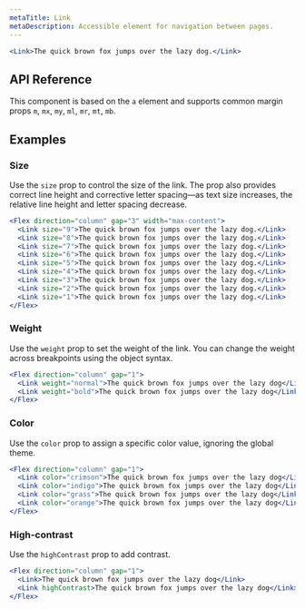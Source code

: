```yaml
---
metaTitle: Link
metaDescription: Accessible element for navigation between pages.
---
```


```jsx live=true
<Link>The quick brown fox jumps over the lazy dog.</Link>
```

## API Reference

This component is based on the `a` element and supports common margin props `m`, `mx`, `my`, `ml`, `mr`, `mt`, `mb`.

<ThemesPropsTable name="link" />

## Examples

### Size

Use the `size` prop to control the size of the link. The prop also provides correct line height and corrective letter spacing—as text size increases, the relative line height and letter spacing decrease.

```jsx live=true
<Flex direction="column" gap="3" width="max-content">
  <Link size="9">The quick brown fox jumps over the lazy dog.</Link>
  <Link size="8">The quick brown fox jumps over the lazy dog.</Link>
  <Link size="7">The quick brown fox jumps over the lazy dog.</Link>
  <Link size="6">The quick brown fox jumps over the lazy dog.</Link>
  <Link size="5">The quick brown fox jumps over the lazy dog.</Link>
  <Link size="4">The quick brown fox jumps over the lazy dog.</Link>
  <Link size="3">The quick brown fox jumps over the lazy dog.</Link>
  <Link size="2">The quick brown fox jumps over the lazy dog.</Link>
  <Link size="1">The quick brown fox jumps over the lazy dog.</Link>
</Flex>
```

### Weight

Use the `weight` prop to set the weight of the link. You can change the weight across breakpoints using the object syntax.

```jsx live="true"
<Flex direction="column" gap="1">
  <Link weight="normal">The quick brown fox jumps over the lazy dog</Link>
  <Link weight="bold">The quick brown fox jumps over the lazy dog</Link>
</Flex>
```

### Color

Use the `color` prop to assign a specific color value, ignoring the global theme.

```jsx live=true
<Flex direction="column" gap="1">
  <Link color="crimson">The quick brown fox jumps over the lazy dog</Link>
  <Link color="indigo">The quick brown fox jumps over the lazy dog</Link>
  <Link color="grass">The quick brown fox jumps over the lazy dog</Link>
  <Link color="orange">The quick brown fox jumps over the lazy dog</Link>
</Flex>
```

### High-contrast

Use the `highContrast` prop to add contrast.

```jsx live=true
<Flex direction="column" gap="1">
  <Link>The quick brown fox jumps over the lazy dog</Link>
  <Link highContrast>The quick brown fox jumps over the lazy dog</Link>
</Flex>
```
